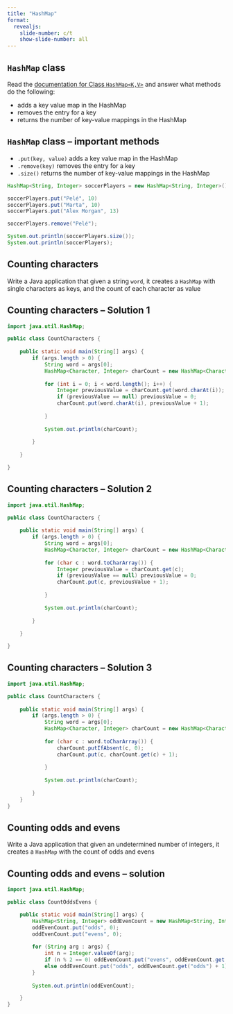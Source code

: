 ```yaml
---
title: "HashMap"
format:
  revealjs:
    slide-number: c/t
    show-slide-number: all
---
```


## `HashMap` class

Read the [documentation for Class `HashMap<K,V>`](https://docs.oracle.com/javase/8/docs/api/java/util/HashMap.html) and answer what methods do the following:

* adds a key value map in the HashMap
* removes the entry for a key
* returns the number of key-value mappings in the HashMap

## `HashMap` class -- important methods

* `.put(key, value)` adds a key value map in the HashMap
* `.remove(key)` removes the entry for a key
* `.size()` returns the number of key-value mappings in the HashMap

```java
HashMap<String, Integer> soccerPlayers = new HashMap<String, Integer>();

soccerPlayers.put("Pelé", 10)
soccerPlayers.put("Marta", 10)
soccerPlayers.put("Alex Morgan", 13)

soccerPlayers.remove("Pelé");

System.out.println(soccerPlayers.size());
System.out.println(soccerPlayers);
```


## Counting characters

Write a Java application that given a string `word`, it creates a `HashMap` with single characters as keys, and the count of each character as value

## Counting characters -- Solution 1

```java
import java.util.HashMap;

public class CountCharacters {
	
	public static void main(String[] args) {
		if (args.length > 0) {
			String word = args[0];
			HashMap<Character, Integer> charCount = new HashMap<Character, Integer>();
			
			for (int i = 0; i < word.length(); i++) {
				Integer previousValue = charCount.get(word.charAt(i));
				if (previousValue == null) previousValue = 0;
				charCount.put(word.charAt(i), previousValue + 1);
				
			}
			
			System.out.println(charCount);
			
		}
		
	}

}
```

## Counting characters -- Solution 2

```java
import java.util.HashMap;

public class CountCharacters {
	
	public static void main(String[] args) {
		if (args.length > 0) {
			String word = args[0];
			HashMap<Character, Integer> charCount = new HashMap<Character, Integer>();
			
			for (char c : word.toCharArray()) {
				Integer previousValue = charCount.get(c);
				if (previousValue == null) previousValue = 0;
				charCount.put(c, previousValue + 1);
				
			}
			
			System.out.println(charCount);
			
		}
		
	}

}
```

## Counting characters -- Solution 3

```java
import java.util.HashMap;

public class CountCharacters {
	
	public static void main(String[] args) {
		if (args.length > 0) {
			String word = args[0];
			HashMap<Character, Integer> charCount = new HashMap<Character, Integer>();
			
			for (char c : word.toCharArray()) {
				charCount.putIfAbsent(c, 0);
				charCount.put(c, charCount.get(c) + 1);
				
			}
			
			System.out.println(charCount);
			
		}
	}
}
```

## Counting odds and evens

Write a Java application that given an undetermined number of integers, it creates a `HashMap` with the count of odds and evens

## Counting odds and evens -- solution

```java
import java.util.HashMap;

public class CountOddsEvens {

	public static void main(String[] args) {
		HashMap<String, Integer> oddEvenCount = new HashMap<String, Integer>();
		oddEvenCount.put("odds", 0);
		oddEvenCount.put("evens", 0);
		
		for (String arg : args) {
			int n = Integer.valueOf(arg);
			if (n % 2 == 0) oddEvenCount.put("evens", oddEvenCount.get("evens") + 1);
			else oddEvenCount.put("odds", oddEvenCount.get("odds") + 1);
		}
		
		System.out.println(oddEvenCount);

	}
}
```

